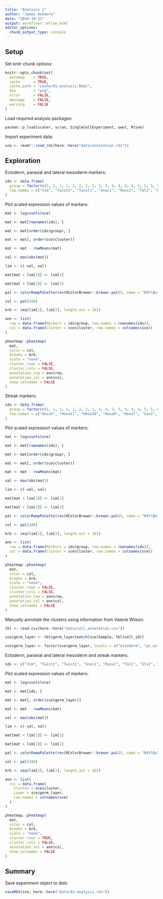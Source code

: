 ```yaml
---
title: "Analysis 1"
author: "James Ashmore"
date: "2019-10-23"
output: workflowr::wflow_html
editor_options:
  chunk_output_type: console
---
```


## Setup

Set knitr chunk options:

```r
knitr::opts_chunk$set(
  autodep    = TRUE,
  cache      = TRUE,
  cache.path = "cache/01-analysis.Rmd/",
  dev        = "png",
  error      = FALSE,
  message    = FALSE,
  warning    = FALSE
)
```

Load required analysis packages:

```r
pacman::p_load(scater, scran, SingleCellExperiment, uwot, Rtsne)
```

Import experiment data:

```r
sce <- readr::read_rds(here::here("data/annotation.rds"))
```

## Exploration

Ectoderm, paraxial and lateral mesoderm markers:

```r
ids <- data.frame(
  group = factor(c(1, 1, 1, 1, 2, 2, 2, 2, 3, 3, 4, 4, 4, 4, 5, 5, 5, 5, 5, 6, 6, 6, 6, 6)),
  row.names = c("Vim", "Twist2", "Twist1", "Snai1", "Runx1", "Tal1", "Etv2", "Kdr", "Hoxa11", "Hoxa10", "Aldh1a2", "Pitx1", "Foxf1", "Hand1", "Msgn1", "Pcdh19", "Tbx6", "Dll3", "Dll1", "Cldn7", "Tfap2c", "Nkx1-2", "Cdh1", "Epcam")
)
```

Plot scaled expression values of markers:

```r
mat <- logcounts(sce)

mat <- mat[rownames(ids), ]

mat <- mat[order(ids$group), ]

mat <- mat[, order(sce$cluster)]

mat <- mat - rowMeans(mat)

val <- max(abs(mat))

lim <- c(-val, val)

mat[mat < lim[1]] <- lim[1]

mat[mat > lim[2]] <- lim[2]

pal <- colorRampPalette(rev(RColorBrewer::brewer.pal(5, name = "RdYlBu")))

col <- pal(100)

brk <- seq(lim[1], lim[2], length.out = 101)

ann <- list(
  row = data.frame(Markers = ids$group, row.names = rownames(ids)),
  col = data.frame(Cluster = sce$cluster, row.names = colnames(sce))
)

pheatmap::pheatmap(
  mat, 
  color = col, 
  breaks = brk, 
  scale = "none", 
  cluster_rows = FALSE, 
  cluster_cols = FALSE, 
  annotation_row = ann$row, 
  annotation_col = ann$col,
  show_colnames = FALSE
)
```

Streak markers:

```r
ids <- data.frame(
  group = factor(c(1, 1, 1, 1, 1, 2, 2, 2, 3, 3, 3, 3, 3, 4, 4, 5, 5, 6, 6, 7, 7, 8, 8)),
  row.names = c("Hoxa5", "Hoxa11", "Hoxa10", "Hoxa9", "Hoxa7", "Sox2", "Eomes", "Nanog", "Sp6", "Wnt8a", "Wnt3a", "Fgf10", "Fgf8", "Snai1", "Vim", "Etv2", "Kdr", "Foxf1", "Hand1", "Tbx6", "Dll3", "Cdh1", "Epcam")
)
```

Plot scaled expression values of markers:

```r
mat <- logcounts(sce)

mat <- mat[rownames(ids), ]

mat <- mat[order(ids$group), ]

mat <- mat[, order(sce$cluster)]

mat <- mat - rowMeans(mat)

val <- max(abs(mat))

lim <- c(-val, val)

mat[mat < lim[1]] <- lim[1]

mat[mat > lim[2]] <- lim[2]

pal <- colorRampPalette(rev(RColorBrewer::brewer.pal(5, name = "RdYlBu")))

col <- pal(100)

brk <- seq(lim[1], lim[2], length.out = 101)

ann <- list(
  row = data.frame(Markers = ids$group, row.names = rownames(ids)),
  col = data.frame(Cluster = sce$cluster, row.names = colnames(sce))
)

pheatmap::pheatmap(
  mat, 
  color = col, 
  breaks = brk, 
  scale = "none", 
  cluster_rows = FALSE, 
  cluster_cols = FALSE, 
  annotation_row = ann$row, 
  annotation_col = ann$col,
  show_colnames = FALSE
)
```

Manually annotate the clusters using information from Valerie Wilson:

```r
tbl <- read.csv(here::here("data/cell_annotation.csv"))

sce$germ_layer <- tbl$germ_layer[match(sce$Sample, tbl$cell_id)]

sce$germ_layer <- factor(sce$germ_layer, levels = c("ectoderm", "ps_ectoderm", "LPM", "PXM"))
```

Ectoderm, paraxial and lateral mesoderm and streak markers:

```r
ids <- c("Vim", "Twist2", "Twist1", "Snai1", "Runx1", "Tal1", "Etv2", "Kdr", "Hoxa11", "Hoxa10", "Aldh1a2", "Pitx1", "Foxf1", "Hand1", "Msgn1", "Pcdh19", "Tbx6", "Dll3", "Dll1", "Cldn7", "Tfap2c", "Nkx1-2", "Cdh1", "Epcam", "Hoxa5", "Hoxa9", "Hoxa7", "Sox2", "Eomes", "Nanog", "Sp6", "Wnt8a", "Wnt3a", "Fgf10", "Fgf8")
```

Plot scaled expression values of markers:

```r
mat <- logcounts(sce)

mat <- mat[ids, ]

mat <- mat[, order(sce$germ_layer)]

mat <- mat - rowMeans(mat)

val <- max(abs(mat))

lim <- c(-val, val)

mat[mat < lim[1]] <- lim[1]

mat[mat > lim[2]] <- lim[2]

pal <- colorRampPalette(rev(RColorBrewer::brewer.pal(5, name = "RdYlBu")))

col <- pal(100)

brk <- seq(lim[1], lim[2], length.out = 101)

ann <- list(
  col = data.frame(
    Cluster = sce$cluster,
    Layer = sce$germ_layer,
    row.names = colnames(sce)
  )
)

pheatmap::pheatmap(
  mat, 
  color = col, 
  breaks = brk, 
  scale = "none", 
  cluster_rows = TRUE, 
  cluster_cols = FALSE, 
  annotation_col = ann$col,
  show_colnames = FALSE
)
```

## Summary

Save experiment object to disk:

```r
saveRDS(sce, here::here("data/01-analysis.rds"))
```
